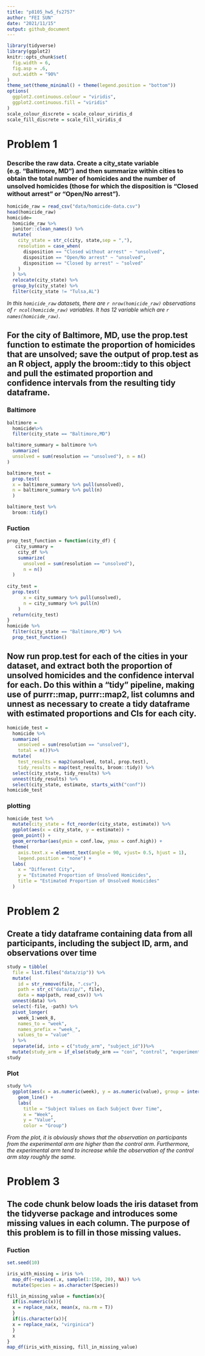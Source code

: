 ```yaml
---
title: "p8105_hw5_fs2757"
author: "FEI SUN"
date: "2021/11/15"
output: github_document
---
```


```r
library(tidyverse)
library(ggplot2)
knitr::opts_chunk$set(
  fig.width = 6,
  fig.asp = .6,
  out.width = "90%"
)
theme_set(theme_minimal() + theme(legend.position = "bottom"))
options(
  ggplot2.continuous.colour = "viridis",
  ggplot2.continuous.fill = "viridis"
)
scale_colour_discrete = scale_colour_viridis_d
scale_fill_discrete = scale_fill_viridis_d
```

# Problem 1
### Describe the raw data. Create a city_state variable (e.g. “Baltimore, MD”) and then summarize within cities to obtain the total number of homicides and the number of unsolved homicides (those for which the disposition is “Closed without arrest” or “Open/No arrest”).
```r
homicide_raw = read_csv("data/homicide-data.csv")
head(homicide_raw)
homicide=
  homicide_raw %>% 
  janitor::clean_names() %>% 
  mutate(
    city_state = str_c(city, state,sep = ","),
    resolution = case_when(
      disposition == "Closed without arrest" ~ "unsolved",
      disposition == "Open/No arrest" ~ "unsolved",
      disposition == "Closed by arrest" ~ "solved"
    )
  ) %>% 
  relocate(city_state) %>% 
  group_by(city_state) %>% 
  filter(city_state != "Tulsa,AL") 
```

*In this `homicide_raw` datasets, there are `r nrow(homicide_raw)` observations of `r ncol(homicide_raw)` variables. It has 12 variable which are `r names(homicide_raw)`.*

## For the city of Baltimore, MD, use the prop.test function to estimate the proportion of homicides that are unsolved; save the output of prop.test as an R object, apply the broom::tidy to this object and pull the estimated proportion and confidence intervals from the resulting tidy dataframe.

### Baltimore
```r
baltimore =
  homicide%>% 
  filter(city_state == "Baltimore,MD")

baltimore_summary = baltimore %>% 
  summarize(
  unsolved = sum(resolution == "unsolved"), n = n()
) 

baltimore_test =
  prop.test(
  x = baltimore_summary %>% pull(unsolved),
  n = baltimore_summary %>% pull(n)
  )

baltimore_test %>% 
  broom::tidy()
```

### Fuction
```r
prop_test_function = function(city_df) {
   city_summary =
    city_df %>% 
    summarize(
      unsolved = sum(resolution == "unsolved"),
      n = n()
  )
  
city_test =
  prop.test(
      x = city_summary %>% pull(unsolved),
      n = city_summary %>% pull(n)
    )
  return(city_test)
}
homicide %>% 
  filter(city_state == "Baltimore,MD") %>% 
  prop_test_function()
```

## Now run prop.test for each of the cities in your dataset, and extract both the proportion of unsolved homicides and the confidence interval for each. Do this within a “tidy” pipeline, making use of purrr::map, purrr::map2, list columns and unnest as necessary to create a tidy dataframe with estimated proportions and CIs for each city.
```r
homicide_test =
  homicide %>% 
  summarize(
    unsolved = sum(resolution == "unsolved"),
    total = n())%>%
  mutate(
    test_results = map2(unsolved, total, prop.test),
    tidy_results = map(test_results, broom::tidy)) %>% 
  select(city_state, tidy_results) %>% 
  unnest(tidy_results) %>% 
  select(city_state, estimate, starts_with("conf"))
homicide_test 
```

### plotting
```r
homicide_test %>% 
  mutate(city_state = fct_reorder(city_state, estimate)) %>% 
  ggplot(aes(x = city_state, y = estimate)) +
  geom_point() +
  geom_errorbar(aes(ymin = conf.low, ymax = conf.high)) +
  theme(
    axis.text.x = element_text(angle = 90, vjust= 0.5, hjust = 1),
    legend.position = "none") +
  labs(
    x = "Different City",
    y = "Estimated Proportion of Unsolved Homicides",
    title = "Estimated Proportion of Unsolved Homicides"
  )
```

# Problem 2
## Create a tidy dataframe containing data from all participants, including the subject ID, arm, and observations over time
```r
study = tibble(
  file = list.files("data/zip")) %>% 
  mutate(
    id = str_remove(file, ".csv"),
    path = str_c("data/zip/", file),
    data = map(path, read_csv)) %>% 
  unnest(data) %>% 
  select(-file, -path) %>% 
  pivot_longer(
    week_1:week_8,
    names_to = "week",
    names_prefix = "week_",
    values_to = "value"
  ) %>% 
  separate(id, into = c("study_arm", "subject_id"))%>% 
  mutate(study_arm = if_else(study_arm == "con", "control", "experiment"))
study
```

### Plot
```r
study %>%
  ggplot(aes(x = as.numeric(week), y = as.numeric(value), group = interaction(study_arm, subject_id), color = study_arm)) +
    geom_line() +
    labs(
      title = "Subject Values on Each Subject Over Time",
      x = "Week",
      y = "Value",
      color = "Group") 
```

*From the plot, it is obviously shows that the observation on participants from the experimental arm are higher than the control arm. Furthermore, the experimental arm tend to increase while the observation of the control arm stay roughly the same.*

# Problem 3
## The code chunk below loads the iris dataset from the tidyverse package and introduces some missing values in each column. The purpose of this problem is to fill in those missing values.

### Fuction
```r
set.seed(10)

iris_with_missing = iris %>% 
  map_df(~replace(.x, sample(1:150, 20), NA)) %>%
  mutate(Species = as.character(Species))

fill_in_missing_value = function(x){
  if(is.numeric(x)){
  x = replace_na(x, mean(x, na.rm = T))
  }
  if(is.character(x)){
  x = replace_na(x, "virginica")
  }
  x
}
map_df(iris_with_missing, fill_in_missing_value)

```
